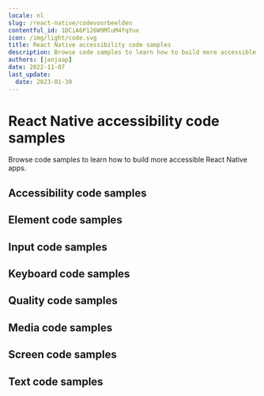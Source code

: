 ```yaml
---
locale: nl
slug: /react-native/codevoorbeelden
contentful_id: 1DCiA6P126W9MluM4fqYux
icon: /img/light/code.svg
title: React Native accessibility code samples
description: Browse code samples to learn how to build more accessible React Native apps.
authors: [janjaap]
date: 2022-11-07
last_update:
  date: 2023-01-30
---
```


# React Native accessibility code samples

Browse code samples to learn how to build more accessible React Native apps.

## Accessibility code samples

<LinkList title="List of React Native Accessibility Code samples" isHighlighted={true}>
  <LinkListItem
    url="/nl/docs/react-native/codevoorbeelden/accessibility-action"
    title="Accessibility action"
    appearance="link"
    label="Accessibility action on React Native"
    description="Accessibility actions provide alternative ways for users of assistive technologies to perform actions."
  />
  <LinkListItem
    url="/nl/docs/react-native/codevoorbeelden/accessibility-announcement"
    title="Accessibility announcement"
    appearance="link"
    label="Accessibility announcement on React Native"
    description="Users of assistive technologies should be made aware of important changes in content through accessibility announcements."
  />
  <LinkListItem
    url="/nl/docs/react-native/codevoorbeelden/accessibility-dialog"
    title="Accessibility dialog"
    appearance="link"
    label="Accessibility dialog on React Native"
    description="A dialog overlays the screen and offers one or more actions to proceed."
  />
  <LinkListItem
    url="/nl/docs/react-native/codevoorbeelden/accessibility-focus-indicator"
    title="Accessibility focus indicator"
    appearance="link"
    label="Accessibility focus indicator on React Native"
    description="Users should know which element has focus when using a keyboard or assistive technology."
  />
  <LinkListItem
    url="/nl/docs/react-native/codevoorbeelden/accessibility-focus"
    title="Accessibility focus"
    appearance="link"
    label="Accessibility focus on React Native"
    description="Sometimes you need to programmatically move the accessibility focus to a specific element."
  />
  <LinkListItem
    url="/nl/docs/react-native/codevoorbeelden/accessibility-focusability"
    title="Accessibility focusability"
    appearance="link"
    label="Accessibility focusability on React Native"
    description="An element should indicate whether it should be focusable by assistive technologies or not."
  />
  <LinkListItem
    url="/nl/docs/react-native/codevoorbeelden/accessibility-group"
    title="Accessibility group"
    appearance="link"
    label="Accessibility group on React Native"
    description="It is easier and quicker for users of assistive technologies to interact with grouped elements."
  />
  <LinkListItem
    url="/nl/docs/react-native/codevoorbeelden/accessibility-hint"
    title="Accessibility hint"
    appearance="link"
    label="Accessibility hint on React Native"
    description="An accessibility hint helps users to understand what will happen after performing an action."
  />
  <LinkListItem
    url="/nl/docs/react-native/codevoorbeelden/accessibility-label"
    title="Accessibility label"
    appearance="link"
    label="Accessibility label on React Native"
    description="An accessibility label helps users of assistive technologies to identify elements on the screen."
  />
  <LinkListItem
    url="/nl/docs/react-native/codevoorbeelden/accessibility-language"
    title="Accessibility language"
    appearance="link"
    label="Accessibility language on React Native"
    description="When content is written in multiple languages, foreign words should ideally be indicated in their respective language."
  />
  <LinkListItem
    url="/nl/docs/react-native/codevoorbeelden/accessibility-link"
    title="Accessibility link"
    appearance="link"
    label="Accessibility link on React Native"
    description="Links should be accessible for users of assistive technologies."
  />
  <LinkListItem
    url="/nl/docs/react-native/codevoorbeelden/accessibility-live-region"
    title="Accessibility live region"
    appearance="link"
    label="Accessibility live region on React Native"
    description="A live region allows users of assistive technologies to receive updates whenever important information on the screen changes."
  />
  <LinkListItem
    url="/nl/docs/react-native/codevoorbeelden/accessibility-modal"
    title="Accessibility modal"
    appearance="link"
    label="Accessibility modal on React Native"
    description="A modal overlays the screen with additional content."
  />
  <LinkListItem
    url="/nl/docs/react-native/codevoorbeelden/accessibility-name"
    title="Accessibility name"
    appearance="link"
    label="Accessibility name on React Native"
    description="The accessibility name indicates the name used for interface elements by assistive technologies."
  />
  <LinkListItem
    url="/nl/docs/react-native/codevoorbeelden/accessibility-order"
    title="Accessibility order"
    appearance="link"
    label="Accessibility order on React Native"
    description="Assistive technologies try to determine a logical accessibility order based on the placement and properties of the elements on the screen."
  />
  <LinkListItem
    url="/nl/docs/react-native/codevoorbeelden/accessibility-role"
    title="Accessibility role"
    appearance="link"
    label="Accessibility role on React Native"
    description="An accessibility role helps users of assistive technologies to understand the purpose of elements on the screen."
  />
  <LinkListItem
    url="/nl/docs/react-native/codevoorbeelden/accessibility-state"
    title="Accessibility state"
    appearance="link"
    label="Accessibility state on React Native"
    description="An accessibility state helps users of assistive technologies to understand the state of elements on the screen."
  />
  <LinkListItem
    url="/nl/docs/react-native/codevoorbeelden/accessibility-value"
    title="Accessibility value"
    appearance="link"
    label="Accessibility value on React Native"
    description="An accessibility value helps users of assistive technologies to understand the value of elements on the screen."
  />
</LinkList>

## Element code samples

<LinkList title="List of React Native Element Code samples" isHighlighted={true}>
  <LinkListItem
    url="/nl/docs/react-native/codevoorbeelden/element-focus-change"
    title="Element focus change"
    appearance="link"
    label="Element focus change on React Native"
    description="Whenever an element receives focus, it should not automatically trigger an event which changes context."
  />
  <LinkListItem
    url="/nl/docs/react-native/codevoorbeelden/element-identification"
    title="Element identification"
    appearance="link"
    label="Element identification on React Native"
    description="Functionality that is repeated on multiple screens should use consistent identification."
  />
  <LinkListItem
    url="/nl/docs/react-native/codevoorbeelden/element-position"
    title="Element position"
    appearance="link"
    label="Element position on React Native"
    description="Components that are repeated on multiple screens should have a consistent position."
  />
</LinkList>

## Input code samples

<LinkList title="List of React Native Input Code samples" isHighlighted={true}>
  <LinkListItem
    url="/nl/docs/react-native/codevoorbeelden/input-cancellation"
    title="Input cancellation"
    appearance="link"
    label="Input cancellation on React Native"
    description="Users should be able to cancel accidental interaction."
  />
  <LinkListItem
    url="/nl/docs/react-native/codevoorbeelden/input-content-type"
    title="Input content type"
    appearance="link"
    label="Input content type on React Native"
    description="Setting the content type for input fields helps user entering data."
  />
  <LinkListItem
    url="/nl/docs/react-native/codevoorbeelden/input-errors"
    title="Input errors"
    appearance="link"
    label="Input errors on React Native"
    description="Users should be notified when they make input errors."
  />
  <LinkListItem
    url="/nl/docs/react-native/codevoorbeelden/input-gestures"
    title="Input gestures"
    appearance="link"
    label="Input gestures on React Native"
    description="Gesture activated functionality should also be available without the use of gestures."
  />
  <LinkListItem
    url="/nl/docs/react-native/codevoorbeelden/input-instructions"
    title="Input instructions"
    appearance="link"
    label="Input instructions on React Native"
    description="When a label might not describe the requested input sufficiently, you should add additional instructions."
  />
  <LinkListItem
    url="/nl/docs/react-native/codevoorbeelden/input-keyboard-type"
    title="Input keyboard type"
    appearance="link"
    label="Input keyboard type on React Native"
    description="Setting the keyboard type for input fields helps user entering data."
  />
  <LinkListItem
    url="/nl/docs/react-native/codevoorbeelden/input-label"
    title="Input label"
    appearance="link"
    label="Input label on React Native"
    description="Input fields should have labels so that users know what input data is expected."
  />
  <LinkListItem
    url="/nl/docs/react-native/codevoorbeelden/input-motion"
    title="Input motion"
    appearance="link"
    label="Input motion on React Native"
    description="Provide an alternative way for actions activated by motion, to allow everyone to use the functionality."
  />
  <LinkListItem
    url="/nl/docs/react-native/codevoorbeelden/input-predictable"
    title="Input predictable"
    appearance="link"
    label="Input predictable on React Native"
    description="Whenever a user provides input, there should be no change of context."
  />
</LinkList>

## Keyboard code samples

<LinkList title="List of React Native Keyboard Code samples" isHighlighted={true}>
  <LinkListItem
    url="/nl/docs/react-native/codevoorbeelden/keyboard-order"
    title="Keyboard order"
    appearance="link"
    label="Keyboard order on React Native"
    description="By adjusting the keyboard order, you can provide a great experience for users that control their device using a hardware keyboard."
  />
  <LinkListItem
    url="/nl/docs/react-native/codevoorbeelden/keyboard-shortcuts"
    title="Keyboard shortcuts"
    appearance="link"
    label="Keyboard shortcuts on React Native"
    description="Most people operate their smartphones with touch, but some people use an external keyboard."
  />
</LinkList>

## Quality code samples

<LinkList title="List of React Native Quality Code samples" isHighlighted={true}>
  <LinkListItem
    url="/nl/docs/react-native/codevoorbeelden/linting"
    title="Linting"
    appearance="link"
    label="Linting on React Native"
    description="Linting is the process of running a tool which analyzes your code for potential errors."
  />
</LinkList>

## Media code samples

<LinkList title="List of React Native Media Code samples" isHighlighted={true}>
  <LinkListItem
    url="/nl/docs/react-native/codevoorbeelden/audio-control"
    title="Audio control"
    appearance="link"
    label="Audio control on React Native"
    description="Users should be able to control audio whenever it plays automatically."
  />
  <LinkListItem
    url="/nl/docs/react-native/codevoorbeelden/audio-description"
    title="Audio description"
    appearance="link"
    label="Audio description on React Native"
    description="Videos should include audio description when important visual details are shown which you cannot hear."
  />
  <LinkListItem
    url="/nl/docs/react-native/codevoorbeelden/live-captions"
    title="Live captions"
    appearance="link"
    label="Live captions on React Native"
    description="Captions should be provided in real-time to enable users to understand what is being said in live videos."
  />
  <LinkListItem
    url="/nl/docs/react-native/codevoorbeelden/captions"
    title="Captions"
    appearance="link"
    label="Captions on React Native"
    description="Captions should be provided to enable users to understand what is being said in videos."
  />
  <LinkListItem
    url="/nl/docs/react-native/codevoorbeelden/transcript"
    title="Transcript"
    appearance="link"
    label="Transcript on React Native"
    description="Videos should contain a transcript to allow users to read what is shown in media, such as a video or podcast."
  />
</LinkList>

## Screen code samples

<LinkList title="List of React Native Screen Code samples" isHighlighted={true}>
  <LinkListItem
    url="/nl/docs/react-native/codevoorbeelden/reduced-animations"
    title="Reduced animations"
    appearance="link"
    label="Reduced animations on React Native"
    description="Content which conveys a sense of motion can be a barrier for users."
  />
  <LinkListItem
    url="/nl/docs/react-native/codevoorbeelden/contrast"
    title="Contrast"
    appearance="link"
    label="Contrast on React Native"
    description="Apps should provide enough contrast between text and its background so that it can be read by people with moderately low vision."
  />
  <LinkListItem
    url="/nl/docs/react-native/codevoorbeelden/dark-mode"
    title="Dark mode"
    appearance="link"
    label="Dark mode on React Native"
    description="Dark mode darkens background colors and provides a more comfortable viewing experience in low light."
  />
  <LinkListItem
    url="/nl/docs/react-native/codevoorbeelden/frequent-flashes"
    title="Frequent flashes"
    appearance="link"
    label="Frequent flashes on React Native"
    description="Rapidly flashing images or views can cause seizures for some users."
  />
  <LinkListItem
    url="/nl/docs/react-native/codevoorbeelden/descriptive-headers"
    title="Descriptive headers"
    appearance="link"
    label="Descriptive headers on React Native"
    description="Screens should have descriptive headers, this helps users find specific content and orient themselves within your app."
  />
  <LinkListItem
    url="/nl/docs/react-native/codevoorbeelden/descriptive-labels"
    title="Descriptive labels"
    appearance="link"
    label="Descriptive labels on React Native"
    description="Screens should have descriptive labels, these help users recognize which purpose controls have."
  />
  <LinkListItem
    url="/nl/docs/react-native/codevoorbeelden/screen-orientation"
    title="Screen orientation"
    appearance="link"
    label="Screen orientation on React Native"
    description="Apps should adapt to the preferred display orientation of the user."
  />
  <LinkListItem
    url="/nl/docs/react-native/codevoorbeelden/reflow"
    title="Reflow"
    appearance="link"
    label="Reflow on React Native"
    description="Content on the screen should reflow based on the users' preferences."
  />
  <LinkListItem
    url="/nl/docs/react-native/codevoorbeelden/search-functionality"
    title="Search functionality"
    appearance="link"
    label="Search functionality on React Native"
    description="Users might have difficulty finding a specific screen."
  />
  <LinkListItem
    url="/nl/docs/react-native/codevoorbeelden/skip-content"
    title="Skip content"
    appearance="link"
    label="Skip content on React Native"
    description="It can be helpful for users to skip repeated blocks of content."
  />
  <LinkListItem
    url="/nl/docs/react-native/codevoorbeelden/adjustable-timing"
    title="Adjustable timing"
    appearance="link"
    label="Adjustable timing on React Native"
    description="Everyone, including people with disabilities, should have adequate time to interact with your app."
  />
  <LinkListItem
    url="/nl/docs/react-native/codevoorbeelden/screen-title"
    title="Screen title"
    appearance="link"
    label="Screen title on React Native"
    description="Each screen should have a descriptive title, which helps users with identifying the screen."
  />
</LinkList>

## Text code samples

<LinkList title="List of React Native Text Code samples" isHighlighted={true}>
  <LinkListItem
    url="/nl/docs/react-native/codevoorbeelden/bold-text"
    title="Bold text"
    appearance="link"
    label="Bold text on React Native"
    description="Apps should use bold text when users have indicated this as a preference in the system settings."
  />
  <LinkListItem
    url="/nl/docs/react-native/codevoorbeelden/text-element"
    title="Text element"
    appearance="link"
    label="Text element on React Native"
    description="Always use text elements to display text, unless this is not possible due to styling, such as text logo's."
  />
  <LinkListItem
    url="/nl/docs/react-native/codevoorbeelden/localization"
    title="Localization"
    appearance="link"
    label="Localization on React Native"
    description="Assistive technologies, such as the screen reader, use the locale for the pronunciation of utterances."
  />
  <LinkListItem
    url="/nl/docs/react-native/codevoorbeelden/scale-text"
    title="Scale text"
    appearance="link"
    label="Scale text on React Native"
    description="Apps should scale text to the size specified by users in the system settings."
  />
  <LinkListItem
    url="/nl/docs/react-native/codevoorbeelden/text-spacing"
    title="Text spacing"
    appearance="link"
    label="Text spacing on React Native"
    description="Content should adapt to increased spacing between lines, words, letters, and paragraphs."
  />
  <LinkListItem
    url="/nl/docs/react-native/codevoorbeelden/text-truncation"
    title="Text truncation"
    appearance="link"
    label="Text truncation on React Native"
    description="Text should never get truncated in your app, even when users have enlarged their font size."
  />
</LinkList>
